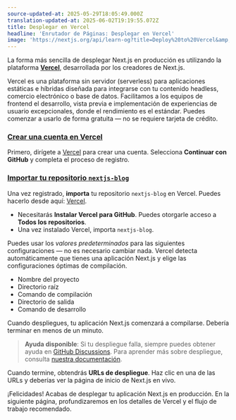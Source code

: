 ```yaml
---
source-updated-at: 2025-05-29T18:05:49.000Z
translation-updated-at: 2025-06-02T19:19:55.072Z
title: Desplegar en Vercel
headline: 'Enrutador de Páginas: Desplegar en Vercel'
image: 'https://nextjs.org/api/learn-og?title=Deploy%20to%20Vercel&amp;chapter=44'
---
```


La forma más sencilla de desplegar Next.js en producción es utilizando la plataforma **[Vercel](https://vercel.com)**, desarrollada por los creadores de Next.js.

Vercel es una plataforma sin servidor (serverless) para aplicaciones estáticas e híbridas diseñada para integrarse con tu contenido headless, comercio electrónico o base de datos. Facilitamos a los equipos de frontend el desarrollo, vista previa e implementación de experiencias de usuario excepcionales, donde el rendimiento es el estándar. Puedes comenzar a usarlo de forma gratuita — no se requiere tarjeta de crédito.

### [Crear una cuenta en Vercel](#create-a-vercel-account)

Primero, dirígete a [Vercel](https://vercel.com/signup) para crear una cuenta. Selecciona **Continuar con GitHub** y completa el proceso de registro.

### [Importar tu repositorio `nextjs-blog`](#import-your-nextjs-blog-repository)

Una vez registrado, **importa** tu repositorio `nextjs-blog` en Vercel. Puedes hacerlo desde aquí: [Vercel](https://vercel.com/import).

*   Necesitarás **Instalar Vercel para GitHub**. Puedes otorgarle acceso a **Todos los repositorios**.
*   Una vez instalado Vercel, importa `nextjs-blog`.

Puedes usar los _valores predeterminados_ para las siguientes configuraciones — no es necesario cambiar nada. Vercel detecta automáticamente que tienes una aplicación Next.js y elige las configuraciones óptimas de compilación.

*   Nombre del proyecto
*   Directorio raíz
*   Comando de compilación
*   Directorio de salida
*   Comando de desarrollo

Cuando despliegues, tu aplicación Next.js comenzará a compilarse. Debería terminar en menos de un minuto.

> **Ayuda disponible**: Si tu despliegue falla, siempre puedes obtener ayuda en [GitHub Discussions](https://github.com/vercel/next.js/discussions). Para aprender más sobre despliegue, consulta [nuestra documentación](/docs/deployment).

Cuando termine, obtendrás **URLs de despliegue**. Haz clic en una de las URLs y deberías ver la página de inicio de Next.js en vivo.

¡Felicidades! Acabas de desplegar tu aplicación Next.js en producción. En la siguiente página, profundizaremos en los detalles de Vercel y el flujo de trabajo recomendado.